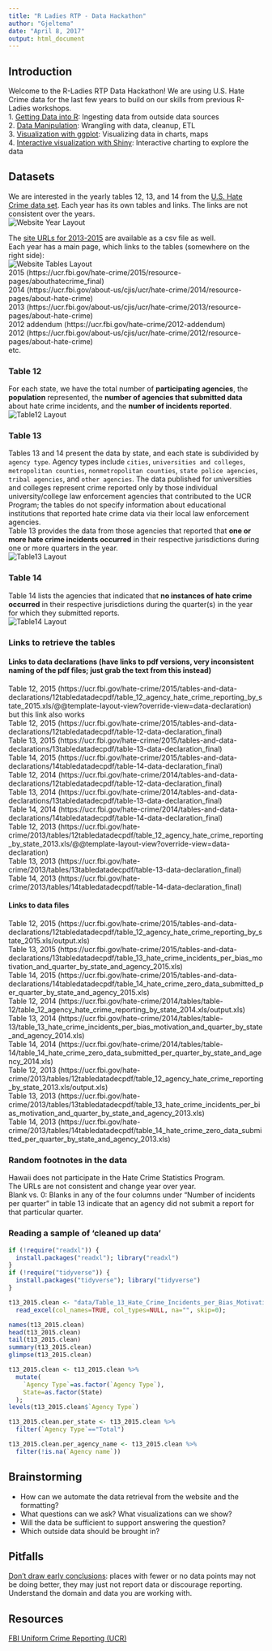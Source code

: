 ```yaml
---
title: "R Ladies RTP - Data Hackathon"
author: "Gjeltema"
date: "April 8, 2017"
output: html_document
---
```


## Introduction
Welcome to the R-Ladies RTP Data Hackathon! We are using U.S. Hate Crime data for the last few years to build on our skills from previous R-Ladies workshops.  
1. [Getting Data into R](https://github.com/rladies/rtp-data-import-11-13-16): Ingesting data from outside data sources   
2. [Data Manipulation](https://github.com/rladies/rtp-data-manipulation-09-22-16): Wrangling with data, cleanup, ETL  
3. [Visualization with ggplot](https://github.com/rladies/rtp-data-viz-ggplot2-10-15-16): Visualizing data in charts, maps  
4. [Interactive visualization with Shiny](https://github.com/rladies/rtp_20170309_shiny): Interactive charting to explore the data  

## Datasets
We are interested in the yearly tables 12, 13, and 14 from the [U.S. Hate Crime data set](https://ucr.fbi.gov/hate-crime). Each year has its own tables and links. The links are not consistent over the years.  
![Website Year Layout](https://github.com/math-and-data/rtp_20170408_data_hackathon/blob/master/screenshot_website_years.PNG)  

The [site URLs for 2013-2015](https://github.com/math-and-data/rtp_20170408_data_hackathon/blob/master/url_links_to_hate_crime_data.csv) are available as a csv file as well.  
Each year has a main page, which links to the tables (somewhere on the right side):  
![Website Tables Layout](https://github.com/math-and-data/rtp_20170408_data_hackathon/blob/master/screenshot_website_tables.PNG)  
2015 (https://ucr.fbi.gov/hate-crime/2015/resource-pages/abouthatecrime_final)  
2014 (https://ucr.fbi.gov/about-us/cjis/ucr/hate-crime/2014/resource-pages/about-hate-crime)  
2013 (https://ucr.fbi.gov/about-us/cjis/ucr/hate-crime/2013/resource-pages/about-hate-crime)  
2012 addendum (https://ucr.fbi.gov/hate-crime/2012-addendum)  
2012 (https://ucr.fbi.gov/about-us/cjis/ucr/hate-crime/2012/resource-pages/about-hate-crime)  
etc.  

### Table 12  
For each state, we have the total number of **participating agencies**, the **population** represented, the **number of agencies that submitted data** about hate crime incidents, and the **number of incidents reported**.  
![Table12 Layout](https://github.com/math-and-data/rtp_20170408_data_hackathon/blob/master/screenshot_table_12.PNG)  

### Table 13  
Tables 13 and 14 present the data by state, and each state is subdivided by ``agency type``. Agency types include ``cities``, ``universities and colleges``, ``metropolitan counties``, ``nonmetropolitan counties``, ``state police agencies``, ``tribal agencies``, and ``other agencies``. The data published for universities and colleges represent crime reported only by those individual university/college law enforcement agencies that contributed to the UCR Program; the tables do not specify information about educational institutions that reported hate crime data via their local law enforcement agencies.  
Table 13 provides the data from those agencies that reported that **one or more hate crime incidents occurred** in their respective jurisdictions during one or more quarters in the year.  
![Table13 Layout](https://github.com/math-and-data/rtp_20170408_data_hackathon/blob/master/screenshot_table_13.PNG)  

### Table 14  
Table 14 lists the agencies that indicated that **no instances of hate crime occurred** in their respective jurisdictions during the quarter(s) in the year for which they submitted reports.  
![Table14 Layout](https://github.com/math-and-data/rtp_20170408_data_hackathon/blob/master/screenshot_table_14.PNG)  

### Links to retrieve the tables
#### Links to data declarations (have links to pdf versions, very inconsistent naming of the pdf files; just grab the text from this instead)
Table 12, 2015 (https://ucr.fbi.gov/hate-crime/2015/tables-and-data-declarations/12tabledatadecpdf/table_12_agency_hate_crime_reporting_by_state_2015.xls/@@template-layout-view?override-view=data-declaration) but this link also works   
Table 12, 2015 (https://ucr.fbi.gov/hate-crime/2015/tables-and-data-declarations/12tabledatadecpdf/table-12-data-declaration_final)  
Table 13, 2015 (https://ucr.fbi.gov/hate-crime/2015/tables-and-data-declarations/13tabledatadecpdf/table-13-data-declaration_final)  
Table 14, 2015 (https://ucr.fbi.gov/hate-crime/2015/tables-and-data-declarations/14tabledatadecpdf/table-14-data-declaration_final)  
Table 12, 2014 (https://ucr.fbi.gov/hate-crime/2014/tables-and-data-declarations/12tabledatadecpdf/table-12-data-declaration_final)  
Table 13, 2014 (https://ucr.fbi.gov/hate-crime/2014/tables-and-data-declarations/13tabledatadecpdf/table-13-data-declaration_final)  
Table 14, 2014 (https://ucr.fbi.gov/hate-crime/2014/tables-and-data-declarations/14tabledatadecpdf/table-14-data-declaration_final)  
Table 12, 2013 (https://ucr.fbi.gov/hate-crime/2013/tables/12tabledatadecpdf/table_12_agency_hate_crime_reporting_by_state_2013.xls/@@template-layout-view?override-view=data-declaration)  
Table 13, 2013 (https://ucr.fbi.gov/hate-crime/2013/tables/13tabledatadecpdf/table-13-data-declaration_final)  
Table 14, 2013 (https://ucr.fbi.gov/hate-crime/2013/tables/14tabledatadecpdf/table-14-data-declaration_final)  

#### Links to data files  
Table 12, 2015 (https://ucr.fbi.gov/hate-crime/2015/tables-and-data-declarations/12tabledatadecpdf/table_12_agency_hate_crime_reporting_by_state_2015.xls/output.xls)  
Table 13, 2015 (https://ucr.fbi.gov/hate-crime/2015/tables-and-data-declarations/13tabledatadecpdf/table_13_hate_crime_incidents_per_bias_motivation_and_quarter_by_state_and_agency_2015.xls)  
Table 14, 2015 (https://ucr.fbi.gov/hate-crime/2015/tables-and-data-declarations/14tabledatadecpdf/table_14_hate_crime_zero_data_submitted_per_quarter_by_state_and_agency_2015.xls)  
Table 12, 2014 (https://ucr.fbi.gov/hate-crime/2014/tables/table-12/table_12_agency_hate_crime_reporting_by_state_2014.xls/output.xls)  
Table 13, 2014 (https://ucr.fbi.gov/hate-crime/2014/tables/table-13/table_13_hate_crime_incidents_per_bias_motivation_and_quarter_by_state_and_agency_2014.xls)  
Table 14, 2014 (https://ucr.fbi.gov/hate-crime/2014/tables/table-14/table_14_hate_crime_zero_data_submitted_per_quarter_by_state_and_agency_2014.xls)  
Table 12, 2013 (https://ucr.fbi.gov/hate-crime/2013/tables/12tabledatadecpdf/table_12_agency_hate_crime_reporting_by_state_2013.xls/output.xls)  
Table 13, 2013 (https://ucr.fbi.gov/hate-crime/2013/tables/13tabledatadecpdf/table_13_hate_crime_incidents_per_bias_motivation_and_quarter_by_state_and_agency_2013.xls)  
Table 14, 2013 (https://ucr.fbi.gov/hate-crime/2013/tables/14tabledatadecpdf/table_14_hate_crime_zero_data_submitted_per_quarter_by_state_and_agency_2013.xls)  

### Random footnotes in the data
Hawaii does not participate in the Hate Crime Statistics Program.  
The URLs are not consistent and change year over year.  
Blank vs. 0:  Blanks in any of the four columns under "Number of incidents per quarter" in table 13 indicate that an agency did not submit a report for that particular quarter.  

### Reading a sample of 'cleaned up data'
```r
if (!require("readxl")) {
  install.packages("readxl"); library("readxl")
}
if (!require("tidyverse")) {
  install.packages("tidyverse"); library("tidyverse")
}

t13_2015.clean <- "data/Table_13_Hate_Crime_Incidents_per_Bias_Motivation_and_Quarter_by_State_and_Agency_2015-manual_correction.xls" %>%
  read_excel(col_names=TRUE, col_types=NULL, na="", skip=0);

names(t13_2015.clean)
head(t13_2015.clean)
tail(t13_2015.clean)
summary(t13_2015.clean)
glimpse(t13_2015.clean)

t13_2015.clean <- t13_2015.clean %>% 
  mutate(
    `Agency Type`=as.factor(`Agency Type`),
    State=as.factor(State)
  );
levels(t13_2015.clean$`Agency Type`)

t13_2015.clean.per_state <- t13_2015.clean %>%
  filter(`Agency Type`=="Total")

t13_2015.clean.per_agency_name <- t13_2015.clean %>%
  filter(!is.na(`Agency name`))
```

## Brainstorming
* How can we automate the data retrieval from the website and the formatting?
* What questions can we ask? What visualizations can we show?
* Will the data be sufficient to support answering the question?
* Which outside data should be brought in?


## Pitfalls
[Don't draw early conclusions](https://ucr.fbi.gov/ucr-statistics-their-proper-use): places with fewer or no data points may not be doing better, they may just not report data or discourage reporting.  
Understand the domain and data you are working with.  

## Resources
[FBI Uniform Crime Reporting (UCR)](https://ucr.fbi.gov/)
